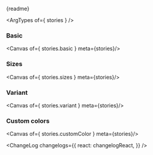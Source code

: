 




<Meta of={stories} />

<PackageInfo pkg={pkg} />

<Markdown>{readme}</Markdown>

<ArgTypes of={ stories } />

### Basic
<Canvas of={ stories.basic } meta={stories}/>

### Sizes
<Canvas of={ stories.sizes } meta={stories}/>

### Variant
<Canvas of={ stories.variant } meta={stories}/>

### Custom colors
<Canvas of={ stories.customColor } meta={stories}/>

<ChangeLog
  changelogs={{
    react: changelogReact,
  }}
/>